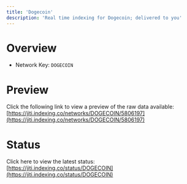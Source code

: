 ```yaml
---
title: 'Dogecoin'
description: 'Real time indexing for Dogecoin; delivered to you'
---
```


# Overview
- Network Key: `DOGECOIN`

# Preview
Click the following link to view a preview of the raw data available: [https://jiti.indexing.co/networks/DOGECOIN/5806197](https://jiti.indexing.co/networks/DOGECOIN/5806197)

# Status
Click here to view the latest status: [https://jiti.indexing.co/status/DOGECOIN](https://jiti.indexing.co/status/DOGECOIN)
